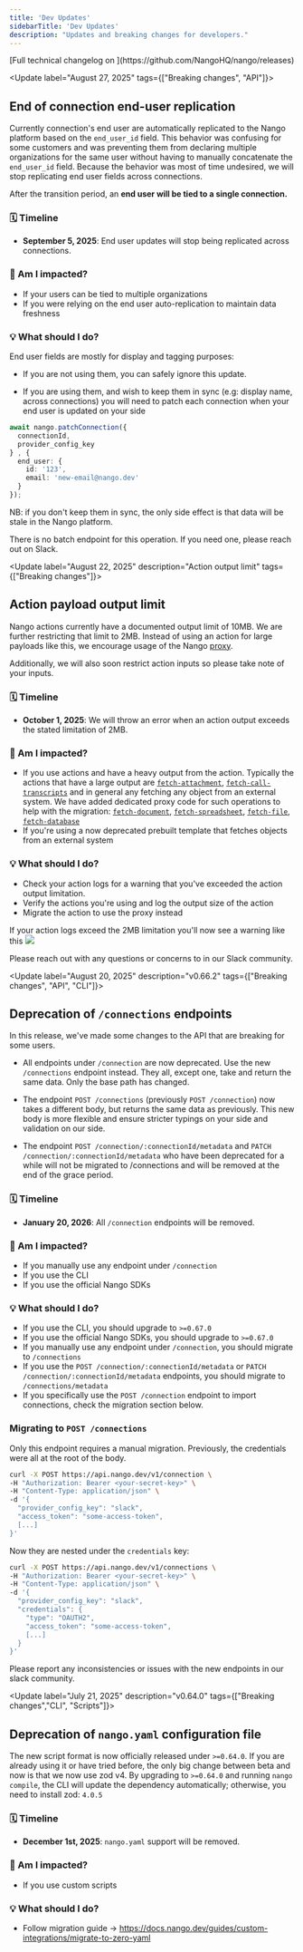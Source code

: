 ```yaml
---
title: 'Dev Updates'
sidebarTitle: 'Dev Updates'
description: "Updates and breaking changes for developers."
---
```


<Info>
[Full technical changelog on <Icon icon="github" />](https://github.com/NangoHQ/nango/releases)
</Info>

<Update label="August 27, 2025"  tags={["Breaking changes", "API"]}>

  ## End of connection end-user replication

Currently connection's end user are automatically replicated to the Nango platform based on the `end_user_id` field.
This behavior was confusing for some customers and was preventing them from declaring multiple organizations for the same user without having to manually concatenate the `end_user_id` field.
Because the behavior was most of time undesired, we will stop replicating end user fields across connections.

After the transition period, an **end user will be tied to a single connection.**

  ### 🗓️ Timeline

  - **September 5, 2025**: End user updates will stop being replicated across connections.

  ### 🧐 Am I impacted?

  - If your users can be tied to multiple organizations
  - If you were relying on the end user auto-replication to maintain data freshness

  ### 💡 What should I do?

  End user fields are mostly for display and tagging purposes:
  - If you are not using them, you can safely ignore this update.

  - If you are using them, and wish to keep them in sync (e.g: display name, across connections) you will need to patch each connection when your end user is updated on your side


  ```ts
  await nango.patchConnection({
    connectionId,
    provider_config_key
  } , {
    end_user: {
      id: '123',
      email: 'new-email@nango.dev'
    }
  });
  ```

  NB: if you don't keep them in sync, the only side effect is that data will be stale in the Nango platform.

  There is no batch endpoint for this operation. If you need one, please reach out on Slack.

</Update>

<Update label="August 22, 2025" description="Action output limit" tags={["Breaking changes"]}>

  ## Action payload output limit

  Nango actions currently have a documented output limit of 10MB. We are further restricting that limit
  to 2MB. Instead of using an action for large payloads like this, we encourage usage of the Nango [proxy](https://docs.nango.dev/guides/proxy-requests#proxy-requests).

  Additionally, we will also soon restrict action inputs so please take note of your inputs.

  ### 🗓️ Timeline

  - **October 1, 2025**: We will throw an error when an action output exceeds the stated limitation of 2MB.

  ### 🧐 Am I impacted?

  - If you use actions and have a heavy output from the action. Typically the actions that have a large output are [`fetch-attachment`](https://github.com/NangoHQ/integration-templates/blob/main/integrations/outlook/actions/fetch-attachment.ts), [`fetch-call-transcripts`](https://github.com/NangoHQ/integration-templates/blob/main/integrations/gong/actions/fetch-call-transcripts.ts) and in general any fetching any object from an external system. We have added dedicated proxy code for such operations to help with the migration: [`fetch-document`](https://github.com/NangoHQ/integration-templates/blob/main/integrations/google-drive/proxy/fetch-document.ts), [`fetch-spreadsheet`](https://github.com/NangoHQ/integration-templates/blob/main/integrations/google-sheet/proxy/fetch-spreadsheet.ts), [`fetch-file`](https://github.com/NangoHQ/integration-templates/blob/main/integrations/box/proxy/fetch-file.ts), [`fetch-database`](https://github.com/NangoHQ/integration-templates/blob/main/integrations/notion/proxy/fetch-database.ts)
  - If you're using a now deprecated prebuilt template that fetches objects from an external system

  ### 💡 What should I do?

  - Check your action logs for a warning that you've exceeded the action output limitation.
  - Verify the actions you're using and log the output size of the action
  - Migrate the action to use the proxy instead

  If your action logs exceed the 2MB limitation you'll now see a warning like this
  <img src="/images/action-output-size-warning.png" />


  Please reach out with any questions or concerns to in our Slack community.

</Update>


<Update label="August 20, 2025" description="v0.66.2" tags={["Breaking changes", "API", "CLI"]}>

  ## Deprecation of `/connections` endpoints

  In this release, we've made some changes to the API that are breaking for some users.

  - All endpoints under `/connection` are now deprecated. Use the new `/connections` endpoint instead.
  They all, except one, take and return the same data. Only the base path has changed.

  - The endpoint `POST /connections` (previously `POST /connection`) now takes a different body, but returns the same data as previously.
  This new body is more flexible and ensure stricter typings on your side and validation on our side.

  - The endpoint `POST /connection/:connectionId/metadata` and `PATCH /connection/:connectionId/metadata` who have been deprecated for a while will not be migrated to /connections and will be removed at the end of the grace period.

  ### 🗓️ Timeline

  - **January 20, 2026**: All `/connection` endpoints will be removed.

  ### 🧐 Am I impacted?

  - If you manually use any endpoint under `/connection`
  - If you use the CLI
  - If you use the official Nango SDKs

  ### 💡 What should I do?

  - If you use the CLI, you should upgrade to `>=0.67.0`
  - If you use the official Nango SDKs, you should upgrade to `>=0.67.0`
  - If you manually use any endpoint under `/connection`, you should migrate to `/connections`
  - If you use the `POST /connection/:connectionId/metadata` or `PATCH /connection/:connectionId/metadata` endpoints, you should migrate to `/connections/metadata`
  - If you specifically use the `POST /connection` endpoint to import connections, check the migration section below.


  ### Migrating to `POST /connections`

  Only this endpoint requires a manual migration.
  Previously, the credentials were all at the root of the body.
  ```bash
  curl -X POST https://api.nango.dev/v1/connection \
  -H "Authorization: Bearer <your-secret-key>" \
  -H "Content-Type: application/json" \
  -d '{
    "provider_config_key": "slack",
    "access_token": "some-access-token",
    [...]
  }'
  ```

  Now they are nested under the `credentials` key:
  ```bash
  curl -X POST https://api.nango.dev/v1/connections \
  -H "Authorization: Bearer <your-secret-key>" \
  -H "Content-Type: application/json" \
  -d '{
    "provider_config_key": "slack",
    "credentials": {
      "type": "OAUTH2",
      "access_token": "some-access-token",
      [...]
    }
  }'
  ```

  Please report any inconsistencies or issues with the new endpoints in our slack community.

</Update>


<Update label="July 21, 2025" description="v0.64.0" tags={["Breaking changes","CLI", "Scripts"]}>

  ## Deprecation of `nango.yaml` configuration file

The new script format is now officially released under `>=0.64.0`.
If you are already using it or have tried before, the only big change between beta and now is that we now use zod v4.
By upgrading to `>=0.64.0` and running `nango compile`, the CLI will update the dependency automatically; otherwise, you need to install zod: `4.0.5`

  ### 🗓️ Timeline

  - **December 1st, 2025**: `nango.yaml` support will be removed.

  ### 🧐 Am I impacted?

  - If you use custom scripts

  ### 💡 What should I do?

  - Follow migration guide -> https://docs.nango.dev/guides/custom-integrations/migrate-to-zero-yaml

</Update>
